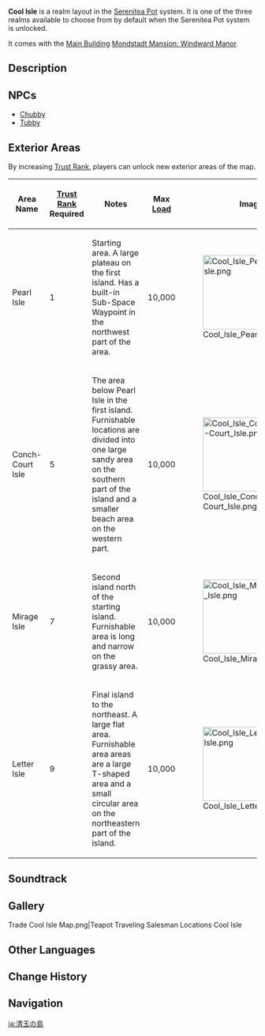 {{Location Infobox
|image        = <gallery>
Cool Isle.png|Preview
Cool Isle Map.png|Map
</gallery>
|type         = Realm Layout
|region       = Serenitea Pot
}}
'''Cool Isle''' is a realm layout in the [[Serenitea Pot]] system. It is one of the three realms available to choose from by default when the Serenitea Pot system is unlocked.

It comes with the [[Main Building/Mansion|Main Building]] [[Mondstadt Mansion: Windward Manor]].

==Description==
{{Description|An island cluster surrounded by water.<br />One wonders how many cups of tea can be brewed from this vast ocean.|Realm Layout Preview}}

==NPCs==
*[[Chubby]]
*[[Tubby]]

==Exterior Areas==
By increasing [[Trust Rank]], players can unlock new exterior areas of the map.
{| class="article-table alternating-colors-table tdc2 tdc4" style="width: 100%"
! Area Name !! [[Trust Rank]]<br />Required !! Notes !! Max [[Serenitea Pot/Load|Load]] !! Image
|-
| Pearl Isle || 1 || Starting area. A large plateau on the first island. Has a built-in Sub-Space Waypoint in the northwest part of the area. || 10,000 || [[File:Cool Isle Pearl Isle.png|150px]]
|-
| Conch-Court Isle || 5 || The area below Pearl Isle in the first island. Furnishable locations are divided into one large sandy area on the southern part of the island and a smaller beach area on the western part. || 10,000 || [[File:Cool Isle Conch-Court Isle.png|150px]]
|-
| Mirage Isle || 7 || Second island north of the starting island. Furnishable area is long and narrow on the grassy area. || 10,000 || [[File:Cool Isle Mirage Isle.png|150px]]
|-
| Letter Isle || 9 || Final island to the northeast. A large flat area. Furnishable area areas are a large T-shaped area and a small circular area on the northeastern part of the island. || 10,000 || [[File:Cool Isle Letter Isle.png|150px]]
|}

==Soundtrack==
{{Soundtracks by Category Table|Cool Isle Soundtracks|header=Cool Isle}}

==Gallery==
<gallery>
Trade Cool Isle Map.png|Teapot Traveling Salesman Locations Cool Isle
</gallery>

==Other Languages==
{{Other Languages
|en      = Cool Isle
|zhs     = 清琼岛
|zhs_rm  = Qīngqióng-dǎo
|zht     = 清瓊島
|zht_rm  = Qīngqióng-dǎo
|zh_tl   = Clear Jade Island
|ja      = 清玉の島
|ja_rm   = Seogyoku no Shima
|ja_tl   = Sapphire Island
|ko      = 청옥섬
|ko_rm   = Cheong'ok-seom
|ko_tl   = Sapphire Island
|es      = Isla del Frescor
|es_tl   = Island of the Frenshness
|fr      = Île de fraîcheur
|fr_tl   = Coolness Isle
|ru      = Остров свежести
|ru_tl   = Freshness Isle
|th      = เกาะแสนสบาย
|th_rm   = Ko Saen Sa-bai
|th_tl   = Extremely Comfortable Island
|th_note = {{Lang|th=สบาย|th_rm=Sa-bai}} can also mean "happiness," or "content."
|vi      = {{tt|Đảo|岛}} {{tt|Thanh Quỳnh|清琼}}
|vi_tl   = Clear Jade Island{{Sino|vi|part=1}}
|de      = Kühle Insel
|de_tl   = Cool Isle
|id      = Pulau Tropis
|id_tl   = Tropical Island
|pt      = Ilha Fria
|pt_tl   = 
|tr      = Serin Ada
|tr_tl   = 
|it      = Isola Fredda
|it_tl   = 
}}

==Change History==
{{Change History|1.5}}

==Navigation==
{{Area Navbox|Other}}

[[ja:清玉の島]]
